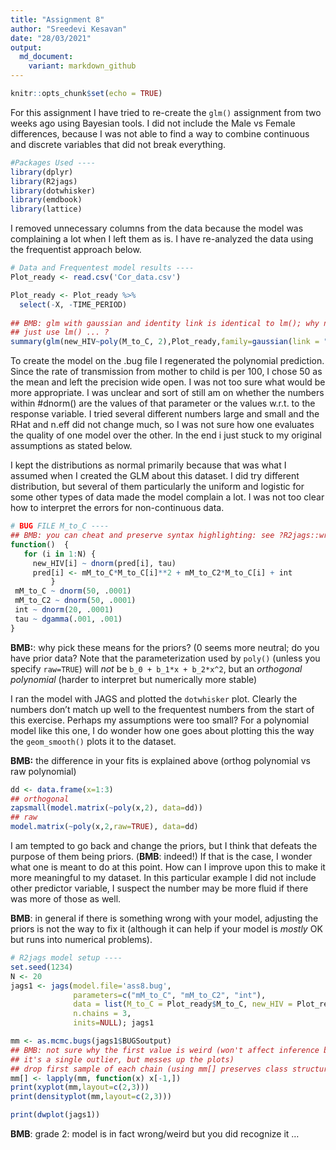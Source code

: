 ```yaml
---
title: "Assignment 8"
author: "Sreedevi Kesavan"
date: "28/03/2021"
output:
  md_document:
    variant: markdown_github
---
```


```r
knitr::opts_chunk$set(echo = TRUE)
```
For this assignment I have tried to re-create the `glm()` assignment from two weeks ago using Bayesian tools. I did not include the Male vs Female differences, because I was not able to find a way to combine continuous and discrete variables that did not break everything. 
```r
#Packages Used ----
library(dplyr)
library(R2jags)
library(dotwhisker)
library(emdbook)
library(lattice)
```
I removed unnecessary columns from the data because the model was complaining a lot when I left them as is. I have re-analyzed the data using the frequentist approach below. 

```r

# Data and Frequentest model results ----
Plot_ready <- read.csv('Cor_data.csv')

Plot_ready <- Plot_ready %>% 
  select(-X, -TIME_PERIOD)
  
## BMB: glm with gaussian and identity link is identical to lm(); why not
## just use lm() ... ?
summary(glm(new_HIV~poly(M_to_C, 2),Plot_ready,family=gaussian(link = "identity")))
```

To create the model on the .bug file I regenerated the polynomial prediction. Since the rate of transmission from mother to child is per 100, I chose 50 as the mean and left the precision wide open. I was not too sure what would be more appropriate. I was unclear and sort of still am on whether the numbers within #dnorm() are the values of that parameter or the values w.r.t. to the response variable. I tried several different numbers large and small and the RHat and n.eff did not change much, so I was not sure how one evaluates the quality of one model over the other. In the end i just stuck to my original assumptions as stated below. 

I kept the distributions as normal primarily because that was what I assumed when I created the GLM about this dataset. I did try different distribution, but several of them particularly the uniform and logistic for some other types of data made the model complain a lot. I was not too clear how to interpret the errors for non-continuous data. 

```r
# BUG FILE M_to_C ----
## BMB: you can cheat and preserve syntax highlighting: see ?R2jags::write.model
function()  {
   for (i in 1:N) {
     new_HIV[i] ~ dnorm(pred[i], tau)
     pred[i] <- mM_to_C*M_to_C[i]**2 + mM_to_C2*M_to_C[i] + int
         }
 mM_to_C ~ dnorm(50, .0001)
 mM_to_C2 ~ dnorm(50, .0001)
 int ~ dnorm(20, .0001)
 tau ~ dgamma(.001, .001)
}
```

**BMB:**: why pick these means for the priors? (0 seems more neutral; do you have prior data?
Note that the parameterization used by `poly()` (unless you specify `raw=TRUE`) will *not*
be `b_0 + b_1*x + b_2*x^2`, but an *orthogonal polynomial* (harder to interpret but 
numerically more stable)

I ran the model with JAGS and plotted the `dotwhisker` plot. Clearly the numbers don't match up well to the frequentest numbers from the start of this exercise. Perhaps my assumptions were too small? For a polynomial model like this one, I do wonder how one goes about plotting this the way the `geom_smooth()` plots it to the dataset. 

**BMB:** the difference in your fits is explained above (orthog polynomial vs raw polynomial)

```r
dd <- data.frame(x=1:3)
## orthogonal
zapsmall(model.matrix(~poly(x,2), data=dd))
## raw
model.matrix(~poly(x,2,raw=TRUE), data=dd)
```


I am tempted to go back and change the priors, but I think that defeats the purpose of them being priors. (**BMB**: indeed!) If that is the case, I wonder what one is meant to do at this point. How can I improve upon this to make it more meaningful to my dataset. In this particular example I did not include other predictor variable, I suspect the number may be more fluid if there was more of those as well. 

**BMB**: in general if there is something wrong with your model, adjusting the priors is not the way to fix it (although it can help if your model is *mostly* OK but runs into numerical problems).

```r
# R2jags model setup ----
set.seed(1234)
N <- 20
jags1 <- jags(model.file='ass8.bug',
              parameters=c("mM_to_C", "mM_to_C2", "int"),
              data = list(M_to_C = Plot_ready$M_to_C, new_HIV = Plot_ready$new_HIV, N = N),
              n.chains = 3,
              inits=NULL); jags1

mm <- as.mcmc.bugs(jags1$BUGSoutput)
## BMB: not sure why the first value is weird (won't affect inference because
## it's a single outlier, but messes up the plots)
## drop first sample of each chain (using mm[] preserves class structure)
mm[] <- lapply(mm, function(x) x[-1,])
print(xyplot(mm,layout=c(2,3)))
print(densityplot(mm,layout=c(2,3)))

print(dwplot(jags1)) 

```

**BMB**: grade 2: model is in fact wrong/weird but you did recognize it ...


